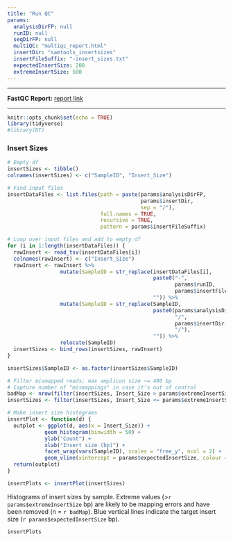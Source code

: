 ```yaml
---
title: "Run QC"
params:
  analysisDirFP: null
  runID: null
  seqDirFP: null
  multiQC: "multiqc_report.html"
  insertDir: "samtools_insertsizes"
  insertFileSuffix: "-insert_sizes.txt"
  expectedInsertSize: 200
  extremeInsertSize: 500
---
```


***

__FastQC Report:__ [report link](`r params$multiQC`)

***

```r
knitr::opts_chunk$set(echo = TRUE)
library(tidyverse)
#library(DT)
```

### Insert Sizes

```r
# Empty df
insertSizes <- tibble()
colnames(insertSizes) <- c("SampleID", "Insert_Size")

# Find input files
insertDataFiles <- list.files(path = paste(params$analysisDirFP, 
                                           params$insertDir, 
                                           sep = "/"),
                              full.names = TRUE,
                              recursive = TRUE, 
                              pattern = params$insertFileSuffix)

# Loop over input files and add to empty df
for (i in 1:length(insertDataFiles)) {
  rawInsert <- read_tsv(insertDataFiles[i])
  colnames(rawInsert) <- c("Insert_Size")
  rawInsert <- rawInsert %>%
                 mutate(SampleID = str_replace(insertDataFiles[i], 
                                               paste0("-",
                                                      params$runID, 
                                                      params$insertFileSuffix), 
                                               "")) %>%
                 mutate(SampleID = str_replace(SampleID, 
                                               paste0(params$analysisDirFP, 
                                                      "/", 
                                                      params$insertDir, 
                                                      "/"), 
                                               "")) %>%
                 relocate(SampleID)
  insertSizes <- bind_rows(insertSizes, rawInsert)
}

insertSizes$SampleID <- as.factor(insertSizes$SampleID)

# Filter mismapped reads; max amplicon size ~= 400 bp
# Capture number of "mismappings" in case it's out of control
badMap <- nrow(filter(insertSizes, Insert_Size > params$extremeInsertSize))
insertSizes <- filter(insertSizes, Insert_Size <= params$extremeInsertSize)

# Make insert size histograms
insertPlot <- function(d) {
  outplot <- ggplot(d, aes(x = Insert_Size)) +
            geom_histogram(binwidth = 50) +
            ylab("Count") +
            xlab("Insert size (bp)") +
            facet_wrap(vars(SampleID), scales = "free_y", ncol = 2) +
            geom_vline(xintercept = params$expectedInsertSize, colour = "blue", linetype = 2)
  return(outplot)
}

insertPlots <- insertPlot(insertSizes)
```
Histograms of insert sizes by sample. Extreme values (>`r params$extremeInsertSize` bp) are likely to be mapping errors and have been removed (n = `r badMap`). Blue vertical lines indicate the target insert size (`r params$expectedInsertSize` bp).

```r
insertPlots
```